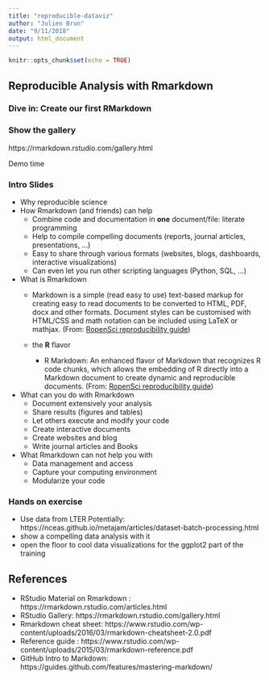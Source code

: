 ```yaml
---
title: "reproducible-dataviz"
author: "Julien Brun"
date: "9/11/2018"
output: html_document
---
```


```r
knitr::opts_chunk$set(echo = TRUE)
```

## Reproducible Analysis with Rmarkdown

### Dive in: Create our first RMarkdown

### Show the gallery

https://rmarkdown.rstudio.com/gallery.html

Demo time

### Intro Slides

- Why reproducible science
- How Rmarkdown (and friends) can help
  - Combine code and documentation in **one** document/file: literate programming
  - Help to compile compelling documents (reports, journal articles, presentations, ...)
  - Easy to share through various formats (websites, blogs, dashboards, interactive visualizations)
  - Can even let you run other scripting languages (Python, SQL, ...)


- What is Rmarkdown
  - Markdown is a simple (read easy to use) text-based markup for creating easy to read documents to be converted to HTML, PDF, docx and other formats. Document styles can be customised with HTML/CSS and math notation can be included using LaTeX or mathjax. (From: [RopenSci reproducibility guide](http://ropensci.github.io/reproducibility-guide/sections/tools/))
 
  
  - the **R** flavor
    - R Markdown: An enhanced flavor of Markdown that recognizes R code chunks, which allows the embedding of R directly into a Markdown document to create dynamic and reproducible documents. (From: [RopenSci reproducibility guide](http://ropensci.github.io/reproducibility-guide/sections/tools/))


  
- What can you do with Rmarkdown
  - Document extensively your analysis
  - Share results (figures and tables)
  - Let others execute and modify your code
  - Create interactive documents
  - Create websites and blog
  - Write journal articles and Books
- What Rmarkdown can not help you with
  - Data management and access
  - Capture your computing environment
  - Modularize your code

### Hands on exercise

- Use data from LTER
  Potentially: https://nceas.github.io/metajam/articles/dataset-batch-processing.html
- show a compelling data analysis with it
- open the floor to cool data visualizations for the ggplot2 part of the training


## References

- RStudio Material on Rmarkdown : https://rmarkdown.rstudio.com/articles.html
- RStudio Gallery: https://rmarkdown.rstudio.com/gallery.html
- Rmarkdown cheat sheet: https://www.rstudio.com/wp-content/uploads/2016/03/rmarkdown-cheatsheet-2.0.pdf
- Reference guide : https://www.rstudio.com/wp-content/uploads/2015/03/rmarkdown-reference.pdf
- GitHub Intro to Markdown: https://guides.github.com/features/mastering-markdown/

